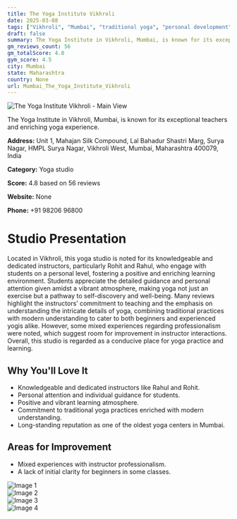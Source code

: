 ```yaml
---
title: The Yoga Institute Vikhroli
date: 2025-03-08
tags: ["Vikhroli", "Mumbai", "traditional yoga", "personal development", "personalized instruction", "positive atmosphere", "Mumbai"]  
draft: false
summary: The Yoga Institute in Vikhroli, Mumbai, is known for its exceptional teachers and enriching yoga experience.
gm_reviews_count: 56
gm_totalScore: 4.8
gym_score: 4.5
city: Mumbai
state: Maharashtra
country: None
url: Mumbai_The_Yoga_Institute_Vikhroli
---
```


<div className="aspect-[16/9] relative my-8">
  <img 
    src="https://lh5.googleusercontent.com/p/AF1QipOnAbR_w1-xZJx7cgwjmf23QrLdKzLyYyzfUXFK=w1920-h1080-k-no"
    alt="The Yoga Institute Vikhroli - Main View"
    className="object-cover absolute inset-0 w-full h-full rounded-lg"
  />
</div>

The Yoga Institute in Vikhroli, Mumbai, is known for its exceptional teachers and enriching yoga experience.

**Address:** Unit 1, Mahajan Silk Compound, Lal Bahadur Shastri Marg, Surya Nagar, HMPL Surya Nagar, Vikhroli West, Mumbai, Maharashtra 400079, India

**Category:** Yoga studio

**Score:** 4.8 based on 56 reviews

**Website:** None

**Phone:** +91 98206 96800

# Studio Presentation

Located in Vikhroli, this yoga studio is noted for its knowledgeable and dedicated instructors, particularly Rohit and Rahul, who engage with students on a personal level, fostering a positive and enriching learning environment. Students appreciate the detailed guidance and personal attention given amidst a vibrant atmosphere, making yoga not just an exercise but a pathway to self-discovery and well-being. Many reviews highlight the instructors’ commitment to teaching and the emphasis on understanding the intricate details of yoga, combining traditional practices with modern understanding to cater to both beginners and experienced yogis alike. However, some mixed experiences regarding professionalism were noted, which suggest room for improvement in instructor interactions. Overall, this studio is regarded as a conducive place for yoga practice and learning.

## Why You'll Love It

- Knowledgeable and dedicated instructors like Rahul and Rohit.
- Personal attention and individual guidance for students.
- Positive and vibrant learning atmosphere.
- Commitment to traditional yoga practices enriched with modern understanding.
- Long-standing reputation as one of the oldest yoga centers in Mumbai.

## Areas for Improvement

- Mixed experiences with instructor professionalism.
- A lack of initial clarity for beginners in some classes.

<div className="grid grid-cols-1 xl:grid-cols-2 gap-4 my-8">
<div className="aspect-[4/3] relative"><img src="https://lh5.googleusercontent.com/p/AF1QipM6ie_3qqFmkt2S-NmJaKQTJz02VncKa9GPVls8=w1920-h1080-k-no" alt="Image 1" className="object-cover absolute inset-0 w-full h-full rounded-lg" /></div>
<div className="aspect-[4/3] relative"><img src="https://lh5.googleusercontent.com/p/AF1QipPHXUj2O5HYAGs04WvkCz1qkXeOeh3KrLjqXHmc=w1920-h1080-k-no" alt="Image 2" className="object-cover absolute inset-0 w-full h-full rounded-lg" /></div>
<div className="aspect-[4/3] relative"><img src="https://lh5.googleusercontent.com/p/AF1QipORP_Lrt3CRBBGrg5ovEHP2qmxLwVh7LNe-i7eE=w1920-h1080-k-no" alt="Image 3" className="object-cover absolute inset-0 w-full h-full rounded-lg" /></div>
<div className="aspect-[4/3] relative"><img src="https://lh5.googleusercontent.com/p/AF1QipPtTyG0PPkPx9DKk6Bm6SndZ_XYEckS_Y49yOkN=w1920-h1080-k-no" alt="Image 4" className="object-cover absolute inset-0 w-full h-full rounded-lg" /></div>
</div>